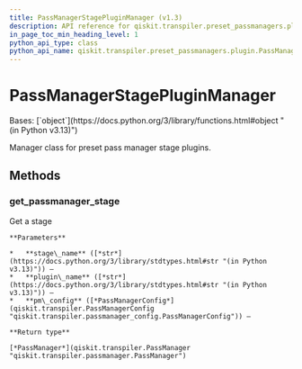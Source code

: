 ```yaml
---
title: PassManagerStagePluginManager (v1.3)
description: API reference for qiskit.transpiler.preset_passmanagers.plugin.PassManagerStagePluginManager in qiskit v1.3
in_page_toc_min_heading_level: 1
python_api_type: class
python_api_name: qiskit.transpiler.preset_passmanagers.plugin.PassManagerStagePluginManager
---
```


# PassManagerStagePluginManager

<Class id="qiskit.transpiler.preset_passmanagers.plugin.PassManagerStagePluginManager" isDedicatedPage={true} github="https://github.com/Qiskit/qiskit/tree/stable/1.3/qiskit/transpiler/preset_passmanagers/plugin.py#L201-L271" signature="qiskit.transpiler.preset_passmanagers.plugin.PassManagerStagePluginManager" modifiers="class">
  Bases: [`object`](https://docs.python.org/3/library/functions.html#object "(in Python v3.13)")

  Manager class for preset pass manager stage plugins.

  ## Methods

  ### get\_passmanager\_stage

  <Function id="qiskit.transpiler.preset_passmanagers.plugin.PassManagerStagePluginManager.get_passmanager_stage" github="https://github.com/Qiskit/qiskit/tree/stable/1.3/qiskit/transpiler/preset_passmanagers/plugin.py#L225-L258" signature="get_passmanager_stage(stage_name, plugin_name, pm_config, optimization_level=None)">
    Get a stage

    **Parameters**

    *   **stage\_name** ([*str*](https://docs.python.org/3/library/stdtypes.html#str "(in Python v3.13)")) –
    *   **plugin\_name** ([*str*](https://docs.python.org/3/library/stdtypes.html#str "(in Python v3.13)")) –
    *   **pm\_config** ([*PassManagerConfig*](qiskit.transpiler.PassManagerConfig "qiskit.transpiler.passmanager_config.PassManagerConfig")) –

    **Return type**

    [*PassManager*](qiskit.transpiler.PassManager "qiskit.transpiler.passmanager.PassManager")
  </Function>
</Class>

